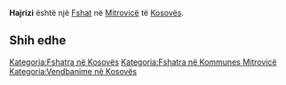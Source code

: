 {{Fshat në Kosovës
 | Emri                = Hajrizi
| srp_N_name = Hajrizi
| srp_N_FULL_NAME_RO = Hajrizi
| srp_N_FULL_NAME_ND_RO = Hajrizi
| srp_N_SORT_NAME_RG = HAJRIZI
| srp_N_FULL_NAME_RG = Hajrizi
| srp_N_FULL_NAME_ND_RG = Hajrizi
| srp_NS_name = Хајризи
| srp_NS_FULL_NAME_RO = Хајризи
| srp_NS_FULL_NAME_ND_RO = Хајризи
| srp_NS_SORT_NAME_RG = ХАЈРИЗИ
| srp_NS_FULL_NAME_RG = Хајризи
| srp_NS_FULL_NAME_ND_RG = Хајризи

 | Emri (Rasa dhanore) = 
 | Figura              = 
 | Shteti              = Kosovo
 | Komuna              = Mitrovicë
 | Kodi postar         = 
 | Sipërfaqja          = 

 | Popullsia           = 

 | Regj. i popullsisë  = 
 | Dend. e popullsisë  = 
 | Faqja zyrtare       = 
 <!--- Koordinatat ----> 
 | Gjerësia            = 42.447222
 | Gjatësia            = 20.854444
 | Lartësia            = 
}}
'''Hajrizi''' është një [[Fshat]] në [[Mitrovicë]] të [[Kosovës]].

<!-- == Gjeografia == -->
<!-- == Historia == -->
<!-- == Demografia == -->
== Shih edhe ==
{{Komuna Mitrovicë}}
{{Kosovo-Administrata-Cung}}

[[Kategoria:Fshatra në Kosovës]]
[[Kategoria:Fshatra në Kommunes Mitrovicë]]
[[Kategoria:Vendbanime në Kosovës]]
